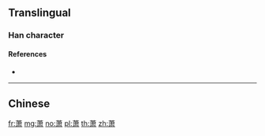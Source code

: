 {{character info/new}}
{{also|蕭}}
==Translingual==

===Han character===
{{Han char|rn=140|rad=艸|as=08|sn=14|four=|canj=TLX,XTLX|ids=⿱艹肃}}

====References====
* {{Han ref|kx=1042.261|hdz=53241.080|uh=8427|ud=33831}}

----

==Chinese==
{{zh-see|蕭}}

[[fr:萧]]
[[mg:萧]]
[[no:萧]]
[[pl:萧]]
[[th:萧]]
[[zh:萧]]
